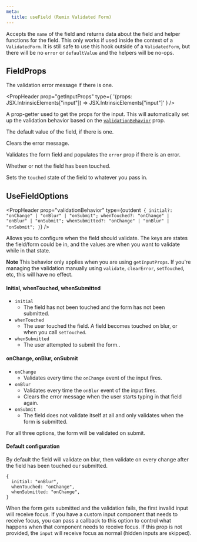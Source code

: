 ```yaml
---
meta:
  title: useField (Remix Validated Form)
---
```



<PropHeader
  variant="h1"
  prop="useField"
  type="(name: string, options?: UseFieldOptions) => FieldProps"
/>

Accepts the `name` of the field and returns
data about the field and helper functions for the field.
This only works if used inside the context of a `ValidatedForm`.
It is still safe to use this hook outside of a `ValidatedForm`,
but there will be no `error` or `defaultValue`
and the helpers will be no-ops.

## FieldProps

<PropHeader prop="error" type="string | undefined" />

The validation error message if there is one.

<PropHeader
  prop="getInputProps"
  type={
    '(props: JSX.IntrinsicElements["input"]) => JSX.IntrinsicElements["input"]'
  }
/>

A prop-getter used to get the props for the input.
This will automatically set up the validation behavior based on the [`validationBehavior`](#validationBehavior) prop.

<PropHeader prop="defaultValue" type="any" />

The default value of the field, if there is one.

<PropHeader prop="clearError" type="() => void" />

Clears the error message.

<PropHeader prop="validate" type="() => void" />

Validates the form field and populates the `error` prop if there is an error.

<PropHeader prop="touched" type="boolean" />

Whether or not the field has been touched.

<PropHeader
  prop="setTouched"
  type="(touched: boolean) => void"
/>

Sets the `touched` state of the field to whatever you pass in.

## UseFieldOptions

<PropHeader
  prop="validationBehavior"
  type={outdent`
  {
    initial?: "onChange" | "onBlur" | "onSubmit";
    whenTouched?: "onChange" | "onBlur" | "onSubmit";
    whenSubmitted?: "onChange" | "onBlur" | "onSubmit";
  }`}
/>

Allows you to configure when the field should validate.
The keys are states the field/form could be in,
and the values are when you want to validate while in that state.

**Note** This behavior only applies when you are using `getInputProps`.
If you're managing the validation manually using `validate`, `clearError`, `setTouched`, etc,
this will have no effect.

#### Initial, whenTouched, whenSubmitted

- `initial`
  - The field has not been touched and the form has not been submitted.
- `whenTouched`
  - The user touched the field. A field becomes touched on blur, or when you call `setTouched`.
- `whenSubmitted`
  - The user attempted to submit the form..

#### onChange, onBlur, onSubmit

- `onChange`
  - Validates every time the `onChange` event of the input fires.
- `onBlur`
  - Validates every time the `onBlur` event of the input fires.
  - Clears the error message when the user starts typing in that field again.
- `onSubmit`
  - The field does not validate itself at all and only validates when the form is submitted.

For all three options, the form will be validated on submit.

#### Default configuration

By default the field will validate on blur,
then validate on every change after the field has been touched our submitted.

```
{
  initial: "onBlur",
  whenTouched: "onChange",
  whenSubmitted: "onChange",
}
```

<PropHeader
  prop="handleReceiveFocus"
  type="() => void"
  optional
/>

When the form gets submitted and the validation fails, the first invalid input will receive focus.
If you have a custom input component that needs to receive focus,
you can pass a callback to this option to control what happens when that component needs to receive focus.
If this prop is not provided, the `input` will receive focus as normal (hidden inputs are skipped).

